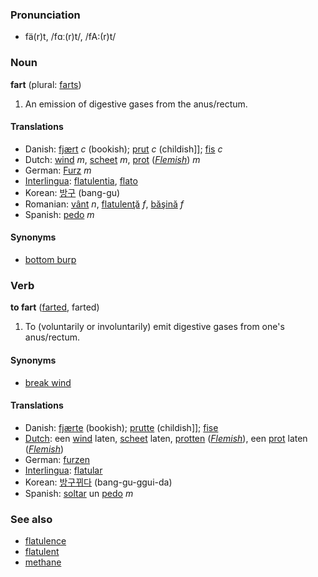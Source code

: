 ===Pronunciation===
*fä(r)t, /fɑː(r)t/, /fA:(r)t/

===Noun===
'''fart''' (plural: [[farts]])

#An emission of digestive gases from the anus/rectum.

====Translations====
* Danish: [[fjært]] ''c'' (bookish); [[prut]] ''c'' (childish]]; [[fis]] ''c''
*Dutch: [[wind]] ''m'', [[scheet]] ''m'', [[prot]] (''[[Flemish]]'') ''m''
*German: [[Furz]] ''m''
*[[Interlingua]]: [[flatulentia]], [[flato]]
*Korean: [[방구]] (bang-gu)
*Romanian: [[vânt]] ''n'', [[flatulenţă]] ''f'', [[băşină]] ''f''
*Spanish: [[pedo]] ''m''

====Synonyms====
*[[bottom burp]]<!-- UK only? noun only or noun and verb? slang, euphemism, both? -->

===Verb===
'''to fart''' ([[farted]], farted)

#To (voluntarily or involuntarily) emit digestive gases from one's anus/rectum.

====Synonyms====
*[[break wind]]

====Translations====
* Danish: [[fjærte]] (bookish); [[prutte]] (childish]]; [[fise]]
*[[Dutch]]: een [[wind]] laten, [[scheet]] laten, [[protten]] (''[[Flemish]]''), een [[prot]] laten  (''[[Flemish]]'')
*German: [[furzen]] 
*[[Interlingua]]: [[flatular]]
*Korean: [[방구뀌다]] (bang-gu-ggui-da)
*Spanish: [[soltar]] un [[pedo]] ''m''

===See also===
*[[flatulence]]
*[[flatulent]]
*[[methane]]